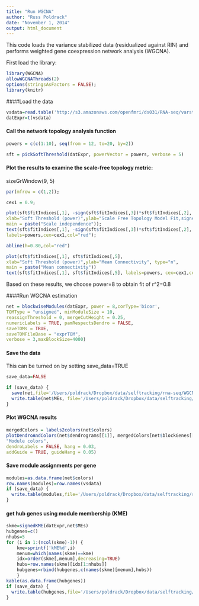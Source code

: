 ```yaml
---
title: "Run WGCNA"
author: "Russ Poldrack"
date: "November 1, 2014"
output: html_document
---
```



This code loads the variance stabilized data (residualized against RIN) and performs weighted gene coexpression network analysis (WGCNA).

First load the library:
```r
library(WGCNA)
allowWGCNAThreads(2)
options(stringsAsFactors = FALSE);
library(knitr)
```

####Load the data
```r
vsdata=read.table('http://s3.amazonaws.com/openfmri/ds031/RNA-seq/varstab_data_rinregressed.txt')
datExpr=t(vsdata)
```


#### Call the network topology analysis function

```r
powers = c(c(1:10), seq(from = 12, to=20, by=2))

sft = pickSoftThreshold(datExpr, powerVector = powers, verbose = 5)
```

#### Plot the results to examine the scale-free topology metric:

sizeGrWindow(9, 5)

```r
par(mfrow = c(1,2));

cex1 = 0.9;

plot(sft$fitIndices[,1], -sign(sft$fitIndices[,3])*sft$fitIndices[,2],
xlab="Soft Threshold (power)",ylab="Scale Free Topology Model Fit,signed R^2",type="n",
main = paste("Scale independence"));
text(sft$fitIndices[,1], -sign(sft$fitIndices[,3])*sft$fitIndices[,2],
labels=powers,cex=cex1,col="red");

abline(h=0.80,col="red")

plot(sft$fitIndices[,1], sft$fitIndices[,5],
xlab="Soft Threshold (power)",ylab="Mean Connectivity", type="n",
main = paste("Mean connectivity"))
text(sft$fitIndices[,1], sft$fitIndices[,5], labels=powers, cex=cex1,col="red")


```

Based on these results, we choose power=8 to obtain fit of r^2=0.8

####Run WGCNA estimation

```r

net = blockwiseModules(datExpr, power = 8,corType='bicor',
TOMType = "unsigned", minModuleSize = 10,
reassignThreshold = 0, mergeCutHeight = 0.25,
numericLabels = TRUE, pamRespectsDendro = FALSE,
saveTOMs = TRUE,
saveTOMFileBase = "exprTOM",
verbose = 3,maxBlockSize=4000)

```

#### Save the data
This can be turned on by setting save_data=TRUE

```r
save_data=FALSE

if (save_data) {
  save(net,file='/Users/poldrack/Dropbox/data/selftracking/rna-seq/WGCNA/net-thr8-rinreg-48sess.Rdata')
  write.table(net$MEs, file='/Users/poldrack/Dropbox/data/selftracking/rna-seq/WGCNA/MEs-thr8-rinreg-48sess.txt',row.names=FALSE,col.names=TRUE)
}
```

#### Plot WGCNA results

```r

mergedColors = labels2colors(net$colors)
plotDendroAndColors(net$dendrograms[[1]], mergedColors[net$blockGenes[[1]]],
"Module colors",
dendroLabels = FALSE, hang = 0.03,
addGuide = TRUE, guideHang = 0.05)

```


#### Save module assignments per gene

```r
modules=as.data.frame(net$colors)
row.names(modules)=row.names(vsdata)
if (save_data) {
  write.table(modules,file='/Users/poldrack/Dropbox/data/selftracking/rna-seq/WGCNA/module_assignments.txt',col.names=FALSE,row.names=TRUE,quote=FALSE)
}
```

#### get hub genes using module membership (KME)

```r
skme=signedKME(datExpr,net$MEs)
hubgenes=c()
nhubs=5
for (i in 1:(ncol(skme)-1)) {
	kme=sprintf('kME%d',i)
	menum=which(names(skme)==kme)
	idx=order(skme[,menum],decreasing=TRUE)
	hubs=row.names(skme)[idx[1:nhubs]]
	hubgenes=rbind(hubgenes,c(names(skme)[menum],hubs))
	}
kable(as.data.frame(hubgenes))
if (save_data) {
  write.table(hubgenes,file='/Users/poldrack/Dropbox/data/selftracking/rna-seq/WGCNA/hubgenes.txt',col.names=FALSE,row.names=TRUE,quote=FALSE)
}

```
